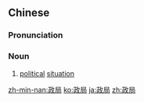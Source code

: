 ==Chinese==
{{zh-forms}}

===Pronunciation===
{{zh-pron
|m=zhèngjú
|c=zing3 guk6
|mn=chèng-kio̍k
|cat=n
}}

===Noun===
{{zh-noun}}

# [[political]] [[situation]]

[[zh-min-nan:政局]]
[[ko:政局]]
[[ja:政局]]
[[zh:政局]]